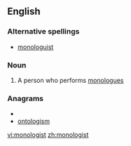 ==English==

===Alternative spellings===
*[[monologuist]]

===Noun===
{{en-noun}}

# A person who performs [[monologue]]s

===Anagrams===
* {{alphagram|gilmnooost}}
* [[ontologism#English|ontologism]]

[[vi:monologist]]
[[zh:monologist]]